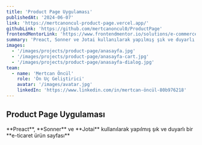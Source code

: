 ```yaml
---
title: 'Product Page Uygulaması'
publishedAt: '2024-06-07'
link: 'https://mertcanoncul-product-page.vercel.app/'
githubLink: 'https://github.com/mertcanoncul0/ProductPage'
frontendMentorLink: 'https://www.frontendmentor.io/solutions/e-commerce-product-page-0lUNZe7Db0'
summary: 'Preact, Sonner ve Jotai kullanılarak yapılmış şık ve duyarlı bir e-ticaret ürün sayfası'
images:
  - '/images/projects/product-page/anasayfa.jpg'
  - '/images/projects/product-page/anasayfa-cart.jpg'
  - '/images/projects/product-page/anasayfa-dialog.jpg'
team:
  - name: 'Mertcan Öncül'
    role: 'Ön Uç Geliştirici'
    avatar: '/images/avatar.jpg'
    linkedIn: 'https://www.linkedin.com/in/mertcan-öncül-80b976218'
---
```


## Product Page Uygulaması

<p>
  **Preact**, **Sonner** ve **Jotai** kullanılarak yapılmış şık ve duyarlı bir
  **e-ticaret ürün sayfası**
</p>
